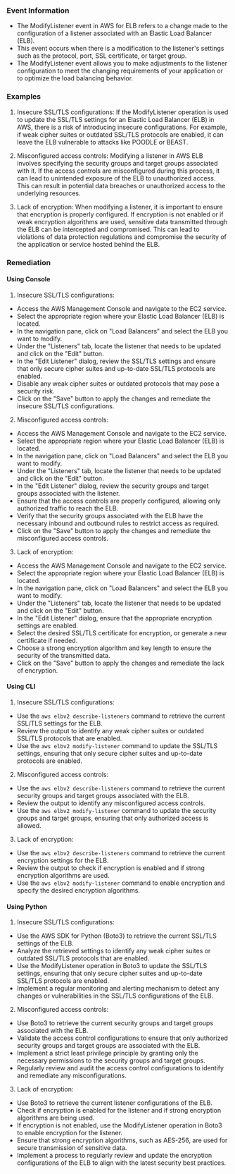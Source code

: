 
### Event Information

- The ModifyListener event in AWS for ELB refers to a change made to the configuration of a listener associated with an Elastic Load Balancer (ELB).
- This event occurs when there is a modification to the listener's settings such as the protocol, port, SSL certificate, or target group.
- The ModifyListener event allows you to make adjustments to the listener configuration to meet the changing requirements of your application or to optimize the load balancing behavior.


### Examples

1. Insecure SSL/TLS configurations: If the ModifyListener operation is used to update the SSL/TLS settings for an Elastic Load Balancer (ELB) in AWS, there is a risk of introducing insecure configurations. For example, if weak cipher suites or outdated SSL/TLS protocols are enabled, it can leave the ELB vulnerable to attacks like POODLE or BEAST.

2. Misconfigured access controls: Modifying a listener in AWS ELB involves specifying the security groups and target groups associated with it. If the access controls are misconfigured during this process, it can lead to unintended exposure of the ELB to unauthorized access. This can result in potential data breaches or unauthorized access to the underlying resources.

3. Lack of encryption: When modifying a listener, it is important to ensure that encryption is properly configured. If encryption is not enabled or if weak encryption algorithms are used, sensitive data transmitted through the ELB can be intercepted and compromised. This can lead to violations of data protection regulations and compromise the security of the application or service hosted behind the ELB.

### Remediation

#### Using Console

1. Insecure SSL/TLS configurations:
- Access the AWS Management Console and navigate to the EC2 service.
- Select the appropriate region where your Elastic Load Balancer (ELB) is located.
- In the navigation pane, click on "Load Balancers" and select the ELB you want to modify.
- Under the "Listeners" tab, locate the listener that needs to be updated and click on the "Edit" button.
- In the "Edit Listener" dialog, review the SSL/TLS settings and ensure that only secure cipher suites and up-to-date SSL/TLS protocols are enabled.
- Disable any weak cipher suites or outdated protocols that may pose a security risk.
- Click on the "Save" button to apply the changes and remediate the insecure SSL/TLS configurations.

2. Misconfigured access controls:
- Access the AWS Management Console and navigate to the EC2 service.
- Select the appropriate region where your Elastic Load Balancer (ELB) is located.
- In the navigation pane, click on "Load Balancers" and select the ELB you want to modify.
- Under the "Listeners" tab, locate the listener that needs to be updated and click on the "Edit" button.
- In the "Edit Listener" dialog, review the security groups and target groups associated with the listener.
- Ensure that the access controls are properly configured, allowing only authorized traffic to reach the ELB.
- Verify that the security groups associated with the ELB have the necessary inbound and outbound rules to restrict access as required.
- Click on the "Save" button to apply the changes and remediate the misconfigured access controls.

3. Lack of encryption:
- Access the AWS Management Console and navigate to the EC2 service.
- Select the appropriate region where your Elastic Load Balancer (ELB) is located.
- In the navigation pane, click on "Load Balancers" and select the ELB you want to modify.
- Under the "Listeners" tab, locate the listener that needs to be updated and click on the "Edit" button.
- In the "Edit Listener" dialog, ensure that the appropriate encryption settings are enabled.
- Select the desired SSL/TLS certificate for encryption, or generate a new certificate if needed.
- Choose a strong encryption algorithm and key length to ensure the security of the transmitted data.
- Click on the "Save" button to apply the changes and remediate the lack of encryption.

#### Using CLI

1. Insecure SSL/TLS configurations:
- Use the `aws elbv2 describe-listeners` command to retrieve the current SSL/TLS settings for the ELB.
- Review the output to identify any weak cipher suites or outdated SSL/TLS protocols that are enabled.
- Use the `aws elbv2 modify-listener` command to update the SSL/TLS settings, ensuring that only secure cipher suites and up-to-date protocols are enabled.

2. Misconfigured access controls:
- Use the `aws elbv2 describe-listeners` command to retrieve the current security groups and target groups associated with the ELB.
- Review the output to identify any misconfigured access controls.
- Use the `aws elbv2 modify-listener` command to update the security groups and target groups, ensuring that only authorized access is allowed.

3. Lack of encryption:
- Use the `aws elbv2 describe-listeners` command to retrieve the current encryption settings for the ELB.
- Review the output to check if encryption is enabled and if strong encryption algorithms are used.
- Use the `aws elbv2 modify-listener` command to enable encryption and specify the desired encryption algorithms.

#### Using Python

1. Insecure SSL/TLS configurations:
- Use the AWS SDK for Python (Boto3) to retrieve the current SSL/TLS settings of the ELB.
- Analyze the retrieved settings to identify any weak cipher suites or outdated SSL/TLS protocols that are enabled.
- Use the ModifyListener operation in Boto3 to update the SSL/TLS settings, ensuring that only secure cipher suites and up-to-date SSL/TLS protocols are enabled.
- Implement a regular monitoring and alerting mechanism to detect any changes or vulnerabilities in the SSL/TLS configurations of the ELB.

2. Misconfigured access controls:
- Use Boto3 to retrieve the current security groups and target groups associated with the ELB.
- Validate the access control configurations to ensure that only authorized security groups and target groups are associated with the ELB.
- Implement a strict least privilege principle by granting only the necessary permissions to the security groups and target groups.
- Regularly review and audit the access control configurations to identify and remediate any misconfigurations.

3. Lack of encryption:
- Use Boto3 to retrieve the current listener configurations of the ELB.
- Check if encryption is enabled for the listener and if strong encryption algorithms are being used.
- If encryption is not enabled, use the ModifyListener operation in Boto3 to enable encryption for the listener.
- Ensure that strong encryption algorithms, such as AES-256, are used for secure transmission of sensitive data.
- Implement a process to regularly review and update the encryption configurations of the ELB to align with the latest security best practices.

